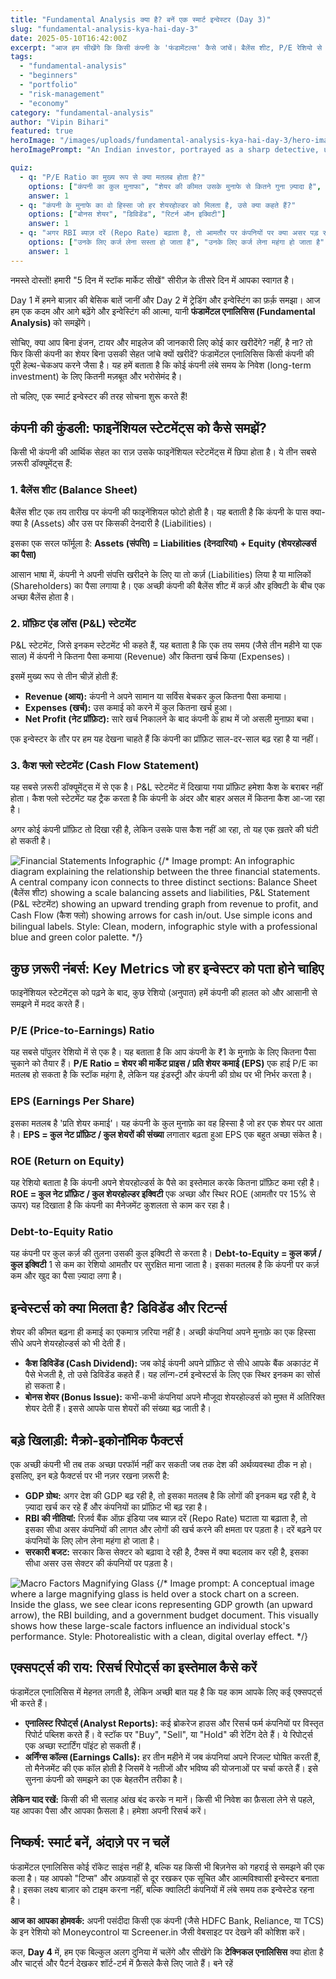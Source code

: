 ```yaml
---
title: "Fundamental Analysis क्या है? बनें एक स्मार्ट इन्वेस्टर (Day 3)"
slug: "fundamental-analysis-kya-hai-day-3"
date: 2025-05-10T16:42:00Z
excerpt: "आज हम सीखेंगे कि किसी कंपनी के 'फंडामेंटल्स' कैसे जांचें। बैलेंस शीट, P/E रेशियो से लेकर RBI की नीतियों तक, वो सब कुछ जो एक लॉन्ग-टर्म इन्वेस्टर को जानना ज़रूरी है।"
tags:
  - "fundamental-analysis"
  - "beginners"
  - "portfolio"
  - "risk-management"
  - "economy"
category: "fundamental-analysis"
author: "Vipin Bihari"
featured: true
heroImage: "/images/uploads/fundamental-analysis-kya-hai-day-3/hero-image.jpg"
heroImagePrompt: "An Indian investor, portrayed as a sharp detective, uses a magnifying glass to examine a glowing, holographic blueprint of a company (symbolizing its fundamentals). The blueprint reveals strong foundations like a solid balance sheet and growing profit charts. The backdrop is a modern, slightly futuristic office overlooking Dalal Street at dusk. The atmosphere is one of insight and discovery. Text on blueprint: 'True Value'."

quiz:
  - q: "P/E Ratio का मुख्य रूप से क्या मतलब होता है?"
    options: ["कंपनी का कुल मुनाफा", "शेयर की कीमत उसके मुनाफे से कितने गुना ज़्यादा है", "कंपनी पर कुल कितना कर्ज है"]
    answer: 1
  - q: "कंपनी के मुनाफे का वो हिस्सा जो हर शेयरहोल्डर को मिलता है, उसे क्या कहते हैं?"
    options: ["बोनस शेयर", "डिविडेंड", "रिटर्न ऑन इक्विटी"]
    answer: 1
  - q: "अगर RBI ब्याज़ दरें (Repo Rate) बढ़ाता है, तो आमतौर पर कंपनियों पर क्या असर पड़ सकता है?"
    options: ["उनके लिए कर्ज लेना सस्ता हो जाता है", "उनके लिए कर्ज लेना महंगा हो जाता है", "कोई असर नहीं पड़ता"]
    answer: 1
---
```


नमस्ते दोस्तों! हमारी "5 दिन में स्टॉक मार्केट सीखें" सीरीज़ के तीसरे दिन में आपका स्वागत है।

Day 1 में हमने बाज़ार की बेसिक बातें जानीं और Day 2 में ट्रेडिंग और इन्वेस्टिंग का फ़र्क़ समझा। आज हम एक कदम और आगे बढ़ेंगे और इन्वेस्टिंग की आत्मा, यानी **फंडामेंटल एनालिसिस (Fundamental Analysis)** को समझेंगे।

सोचिए, क्या आप बिना इंजन, टायर और माइलेज की जानकारी लिए कोई कार खरीदेंगे? नहीं, है ना? तो फिर किसी कंपनी का शेयर बिना उसकी सेहत जांचे क्यों खरीदें? फंडामेंटल एनालिसिस किसी कंपनी की पूरी हेल्थ-चेकअप करने जैसा है। यह हमें बताता है कि कोई कंपनी लंबे समय के निवेश (long-term investment) के लिए कितनी मज़बूत और भरोसेमंद है।

तो चलिए, एक स्मार्ट इन्वेस्टर की तरह सोचना शुरू करते हैं!

## कंपनी की कुंडली: फाइनेंशियल स्टेटमेंट्स को कैसे समझें?

किसी भी कंपनी की आर्थिक सेहत का राज़ उसके फाइनेंशियल स्टेटमेंट्स में छिपा होता है। ये तीन सबसे ज़रूरी डॉक्यूमेंट्स हैं:

### 1. बैलेंस शीट (Balance Sheet)
बैलेंस शीट एक तय तारीख पर कंपनी की फाइनेंशियल फोटो होती है। यह बताती है कि कंपनी के पास क्या-क्या है (Assets) और उस पर किसकी देनदारी है (Liabilities)।

इसका एक सरल फॉर्मूला है:
**Assets (संपत्ति) = Liabilities (देनदारियां) + Equity (शेयरहोल्डर्स का पैसा)**

आसान भाषा में, कंपनी ने अपनी संपत्ति खरीदने के लिए या तो कर्ज़ (Liabilities) लिया है या मालिकों (Shareholders) का पैसा लगाया है। एक अच्छी कंपनी की बैलेंस शीट में कर्ज़ और इक्विटी के बीच एक अच्छा बैलेंस होता है।

### 2. प्रॉफ़िट एंड लॉस (P&L) स्टेटमेंट
P&L स्टेटमेंट, जिसे इनकम स्टेटमेंट भी कहते हैं, यह बताता है कि एक तय समय (जैसे तीन महीने या एक साल) में कंपनी ने कितना पैसा कमाया (Revenue) और कितना खर्च किया (Expenses)।

इसमें मुख्य रूप से तीन चीज़ें होती हैं:
*   **Revenue (आय):** कंपनी ने अपने सामान या सर्विस बेचकर कुल कितना पैसा कमाया।
*   **Expenses (खर्च):** उस कमाई को करने में कुल कितना खर्च हुआ।
*   **Net Profit (नेट प्रॉफ़िट):** सारे खर्च निकालने के बाद कंपनी के हाथ में जो असली मुनाफ़ा बचा।

एक इन्वेस्टर के तौर पर हम यह देखना चाहते हैं कि कंपनी का प्रॉफ़िट साल-दर-साल बढ़ रहा है या नहीं।

### 3. कैश फ्लो स्टेटमेंट (Cash Flow Statement)
यह सबसे ज़रूरी डॉक्यूमेंट्स में से एक है। P&L स्टेटमेंट में दिखाया गया प्रॉफ़िट हमेशा कैश के बराबर नहीं होता। कैश फ्लो स्टेटमेंट यह ट्रैक करता है कि कंपनी के अंदर और बाहर असल में कितना कैश आ-जा रहा है।

अगर कोई कंपनी प्रॉफ़िट तो दिखा रही है, लेकिन उसके पास कैश नहीं आ रहा, तो यह एक ख़तरे की घंटी हो सकती है।

![Financial Statements Infographic](/images/uploads/fundamental-analysis-kya-hai-day-3/financial-statements.jpg)
{/* Image prompt: An infographic diagram explaining the relationship between the three financial statements. A central company icon connects to three distinct sections: Balance Sheet (बैलेंस शीट) showing a scale balancing assets and liabilities, P&L Statement (P&L स्टेटमेंट) showing an upward trending graph from revenue to profit, and Cash Flow (कैश फ्लो) showing arrows for cash in/out. Use simple icons and bilingual labels. Style: Clean, modern, infographic style with a professional blue and green color palette. */}

## कुछ ज़रूरी नंबर्स: Key Metrics जो हर इन्वेस्टर को पता होने चाहिए

फाइनेंशियल स्टेटमेंट्स को पढ़ने के बाद, कुछ रेशियो (अनुपात) हमें कंपनी की हालत को और आसानी से समझने में मदद करते हैं।

### P/E (Price-to-Earnings) Ratio
यह सबसे पॉपुलर रेशियो में से एक है। यह बताता है कि आप कंपनी के ₹1 के मुनाफ़े के लिए कितना पैसा चुकाने को तैयार हैं।
**P/E Ratio = शेयर की मार्केट प्राइस / प्रति शेयर कमाई (EPS)**
एक हाई P/E का मतलब हो सकता है कि स्टॉक महंगा है, लेकिन यह इंडस्ट्री और कंपनी की ग्रोथ पर भी निर्भर करता है।

### EPS (Earnings Per Share)
इसका मतलब है 'प्रति शेयर कमाई'। यह कंपनी के कुल मुनाफ़े का वह हिस्सा है जो हर एक शेयर पर आता है।
**EPS = कुल नेट प्रॉफ़िट / कुल शेयरों की संख्या**
लगातार बढ़ता हुआ EPS एक बहुत अच्छा संकेत है।

### ROE (Return on Equity)
यह रेशियो बताता है कि कंपनी अपने शेयरहोल्डर्स के पैसे का इस्तेमाल करके कितना प्रॉफ़िट कमा रही है।
**ROE = कुल नेट प्रॉफ़िट / कुल शेयरहोल्डर इक्विटी**
एक अच्छा और स्थिर ROE (आमतौर पर 15% से ऊपर) यह दिखाता है कि कंपनी का मैनेजमेंट कुशलता से काम कर रहा है।

### Debt-to-Equity Ratio
यह कंपनी पर कुल कर्ज़ की तुलना उसकी कुल इक्विटी से करता है।
**Debt-to-Equity = कुल कर्ज़ / कुल इक्विटी**
1 से कम का रेशियो आमतौर पर सुरक्षित माना जाता है। इसका मतलब है कि कंपनी पर कर्ज़ कम और खुद का पैसा ज़्यादा लगा है।

## इन्वेस्टर्स को क्या मिलता है? डिविडेंड और रिटर्न्स

शेयर की कीमत बढ़ना ही कमाई का एकमात्र ज़रिया नहीं है। अच्छी कंपनियां अपने मुनाफ़े का एक हिस्सा सीधे अपने शेयरहोल्डर्स को भी देती हैं।

*   **कैश डिविडेंड (Cash Dividend):** जब कोई कंपनी अपने प्रॉफ़िट से सीधे आपके बैंक अकाउंट में पैसे भेजती है, तो उसे डिविडेंड कहते हैं। यह लॉन्ग-टर्म इन्वेस्टर्स के लिए एक स्थिर इनकम का सोर्स हो सकता है।
*   **बोनस शेयर (Bonus Issue):** कभी-कभी कंपनियां अपने मौजूदा शेयरहोल्डर्स को मुफ़्त में अतिरिक्त शेयर देती हैं। इससे आपके पास शेयरों की संख्या बढ़ जाती है।

## बड़े खिलाड़ी: मैक्रो-इकोनॉमिक फैक्टर्स

एक अच्छी कंपनी भी तब तक अच्छा परफॉर्म नहीं कर सकती जब तक देश की अर्थव्यवस्था ठीक न हो। इसलिए, इन बड़े फैक्टर्स पर भी नज़र रखना ज़रूरी है:

*   **GDP ग्रोथ:** अगर देश की GDP बढ़ रही है, तो इसका मतलब है कि लोगों की इनकम बढ़ रही है, वे ज़्यादा खर्च कर रहे हैं और कंपनियों का प्रॉफ़िट भी बढ़ रहा है।
*   **RBI की नीतियां:** रिज़र्व बैंक ऑफ़ इंडिया जब ब्याज़ दरें (Repo Rate) घटाता या बढ़ाता है, तो इसका सीधा असर कंपनियों की लागत और लोगों की खर्च करने की क्षमता पर पड़ता है। दरें बढ़ने पर कंपनियों के लिए लोन लेना महंगा हो जाता है।
*   **सरकारी बजट:** सरकार किस सेक्टर को बढ़ावा दे रही है, टैक्स में क्या बदलाव कर रही है, इसका सीधा असर उस सेक्टर की कंपनियों पर पड़ता है।

![Macro Factors Magnifying Glass](/images/uploads/fundamental-analysis-kya-hai-day-3/macro-factors.jpg)
{/* Image prompt: A conceptual image where a large magnifying glass is held over a stock chart on a screen. Inside the glass, we see clear icons representing GDP growth (an upward arrow), the RBI building, and a government budget document. This visually shows how these large-scale factors influence an individual stock's performance. Style: Photorealistic with a clean, digital overlay effect. */}

## एक्सपर्ट्स की राय: रिसर्च रिपोर्ट्स का इस्तेमाल कैसे करें

फंडामेंटल एनालिसिस में मेहनत लगती है, लेकिन अच्छी बात यह है कि यह काम आपके लिए कई एक्सपर्ट्स भी करते हैं।

*   **एनालिस्ट रिपोर्ट्स (Analyst Reports):** कई ब्रोकरेज हाउस और रिसर्च फर्म कंपनियों पर विस्तृत रिपोर्ट पब्लिश करते हैं। वे स्टॉक पर "Buy", "Sell", या "Hold" की रेटिंग देते हैं। ये रिपोर्ट्स एक अच्छा स्टार्टिंग पॉइंट हो सकती हैं।
*   **अर्निंग्स कॉल्स (Earnings Calls):** हर तीन महीने में जब कंपनियां अपने रिजल्ट घोषित करती हैं, तो मैनेजमेंट की एक कॉल होती है जिसमें वे नतीजों और भविष्य की योजनाओं पर चर्चा करते हैं। इसे सुनना कंपनी को समझने का एक बेहतरीन तरीका है।

**लेकिन याद रखें:** किसी की भी सलाह आंख बंद करके न मानें। किसी भी निवेश का फ़ैसला लेने से पहले, यह आपका पैसा और आपका फ़ैसला है। हमेशा अपनी रिसर्च करें।

## निष्कर्ष: स्मार्ट बनें, अंदाज़े पर न चलें

फंडामेंटल एनालिसिस कोई रॉकेट साइंस नहीं है, बल्कि यह किसी भी बिज़नेस को गहराई से समझने की एक कला है। यह आपको "टिप्स" और अफ़वाहों से दूर रखकर एक सूचित और आत्मविश्वासी इन्वेस्टर बनाता है। इसका लक्ष्य बाज़ार को टाइम करना नहीं, बल्कि क्वालिटी कंपनियों में लंबे समय तक इन्वेस्टेड रहना है।

**आज का आपका होमवर्क:** अपनी पसंदीदा किसी एक कंपनी (जैसे HDFC Bank, Reliance, या TCS) के इन रेशियो को Moneycontrol या Screener.in जैसी वेबसाइट पर देखने की कोशिश करें।

कल, **Day 4** में, हम एक बिल्कुल अलग दुनिया में चलेंगे और सीखेंगे कि **टेक्निकल एनालिसिस** क्या होता है और चार्ट्स और पैटर्न देखकर शॉर्ट-टर्म में फ़ैसले कैसे लिए जाते हैं। बने रहें
